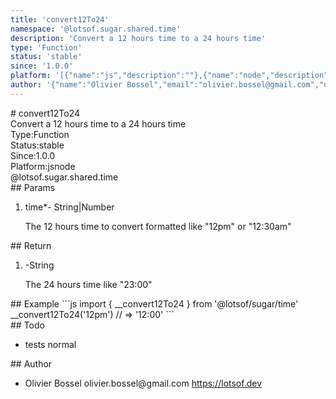 ```yaml
---
title: 'convert12To24'
namespace: '@lotsof.sugar.shared.time'
description: 'Convert a 12 hours time to a 24 hours time'
type: 'Function'
status: 'stable'
since: '1.0.0'
platform: '[{"name":"js","description":""},{"name":"node","description":""}]'
author: '{"name":"Olivier Bossel","email":"olivier.bossel@gmail.com","url":"https://lotsof.dev"}'
---
```

<div class="docmap-mdx">
# convert12To24
<div class="_description typo-lead typo-format">
Convert a 12 hours time to a 24 hours time
</div>
<div class="_metas">
<div class="_type"><span class="_type-label">Type:</span><span class="_type-value">Function</span></div>
<div class="_status"><span class="_status-label">Status:</span><span class="_status-value -stable">stable</span></div>
<div class="_since"><span class="_since-label">Since:</span><span class="_since-value">1.0.0</span></div>
<div class="_platform"><span class="_platform-label">Platform:</span><span class="_platform-value -js">js</span><span class="_platform-value -node">node</span></div>
</div>
<div class="_namespace">@lotsof.sugar.shared.time</div>
<div class="_params">
## Params
<ol class="_list">
<li class="_item">
<span class="_name">time<span class="_required">*</span></span><span class="_default">-</span> <span class="_type">String&vert;Number</span>
<p class="_description">The 12 hours time to convert formatted like &quot;12pm&quot; or &quot;12&colon;30am&quot;</p>
</li>
</ol>
</div>
<div class="_return">
## Return
<ol class="_list">
<li class="_item">
<span class="_default">-</span><span class="_type">String</span>
<p class="_description">The 24 hours time like &quot;23&colon;00&quot;</p>
</li>
</ol>
</div>
<div class="_examples">
## Example
```js
import { __convert12To24 } from '@lotsof/sugar/time'
__convert12To24('12pm') // => '12:00'
```
</div>
<div class="_todo">
## Todo
<ul class="_list">
<li class="_item">
<span class="_description">tests</span>
<span class="_priority -normal">normal</span>
</li>
</ul>
</div>
<div class="_author">
## Author
<ul class="_list">
<li class="_item">
<span class="_name">Olivier Bossel</span>
<span class="_email">olivier.bossel@gmail.com</span>
<a href="https://lotsof.dev" target="_blank" class="_url">https://lotsof.dev</a>
</li>
</ul>
</div>
</div>